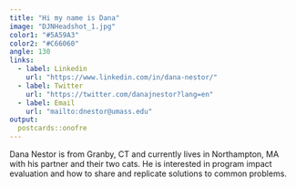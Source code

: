 ```yaml
---
title: "Hi my name is Dana"
image: "DJNHeadshot_1.jpg"
color1: "#5A59A3"
color2: "#C66060"
angle: 130
links:
  - label: Linkedin
    url: "https://www.linkedin.com/in/dana-nestor/"
  - label: Twitter
    url: "https://twitter.com/danajnestor?lang=en"
  - label: Email
    url: "mailto:dnestor@umass.edu"
output:
  postcards::onofre
---
```

 
Dana Nestor is from Granby, CT and currently lives in Northampton, MA with his partner and their two cats. He is interested in program impact evaluation and how to share and replicate solutions to common problems.